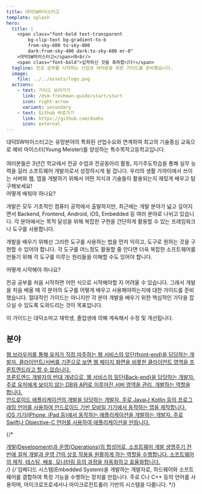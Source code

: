 ```yaml
---
title: 대덕SW마이스터고
template: splash
hero:
  title: |
    <span class="font-bold text-transparent
        bg-clip-text bg-gradient-to-b
        from-sky-600 to-sky-800
        dark:from-sky-400 dark:to-sky-600 mr-0"
    >대덕SW마이스터고</span>에<br/>
    <span class="font-bold">입학하신 것을 축하합니다!</span>
  tagline: 전공 공부를 시작하는 신입생 여러분을 위한 가이드를 준비했습니다.
  image:
    file: ../../assets/logo.png
  actions:
    - text: 가이드 보러가기
      link: /dsm-freshman-guide/start/start
      icon: right-arrow
      variant: secondary
    - text: Github 바로가기
      link: https://github.com/dsmhs
      icon: external
---
```



<div class="text-2xl font-semibold max-w-[790px]">
대덕SW마이스터고는 유망분야의 특화된 산업수요와 연계하여 최고의 기술중심 교육으로 예비 마이스터(Young Meister)를 양성하는 특수목적고등학교입니다.
</div>

<br/>

<div class="w-full flex flex-col gap-8">
<div class="text-lg max-w-[830px] text-justify">
  여러분들은 3년간 학교에서 전공 수업과 전공동아리 활동, 자기주도학습을 통해 실무 능력을 길러 소프트웨어 개발자로서 성장하시게 될 겁니다. 우리의 생활 가까이에서 쓰이는 서버와 웹, 앱을 개발하기 위해서 어떤 지식과 기술들이 활용되는지 재밌게 배우고 탐구해보세요!
</div>

<div class="text-lg max-w-[830px] text-justify">

  <div class="mb-2">
  <span class="font-semibold text-transparent text-sky-600 dark:text-sky-500">어떻게 배워야 하나요?</span>
  </div>

  개발은 모두 기초적인 컴퓨터 공학에서 출발하지만, 최근에는 개발 분야가 넓고 깊어지면서 Backend, Frontend, Android, iOS, Embedded 등 여러 분야로 나뉘고 있습니다. 각 분야에서는 목적 달성을 위해 복잡한 구현을 간단하게 활용할 수 있는 프레임워크나 도구를 사용합니다. 

  개발을 배우기 위해선 그러한 도구를 사용하는 법을 먼저 익히고, 도구로 원하는 것을 구현할 수 있어야 합니다. 각 도구를 어느정도 활용할 줄 안다면 더욱 복잡한 소프트웨어를 만들기 위해 각 도구를 이루는 원리들을 이해할 수도 있어야 합니다. 
</div>

<div class="text-lg max-w-[830px] text-justify">

  <div class="mb-2">
  <span class="font-semibold text-transparent text-sky-600 dark:text-sky-500">어떻게 시작해야 하나요?</span>
  </div>

  전공 공부를 처음 시작하면 어떤 식으로 시작해야할 지 어려울 수 있습니다. 그래서 개발을 처음 배울 때 각 분야의 도구를 어떻게 배우고 사용해야하는지에 대한 가이드를 준비했습니다. 절대적인 가이드는 아니지만 각 분야 개발을 배우기 위한 핵심적인 가닥을 잡으실 수 있도록 도와드리는 것이 목표입니다.

  이 가이드는 대덕소마고 재학생, 졸업생에 의해 계속해서 수정 및 개선됩니다.
  </div>
</div>

## 분야

<CardGrid stagger>

  <a href="/dsm-freshman-guide/frontend/00-start/" class="no-underline">
    <div class="hover:shadow-lg transition">
      <Card title="Frontend" icon="puzzle">
        웹 브라우저를 통해 유저가 직접 마주하는 웹 서비스의 앞단(front-end)을 담당하는 개발자. 클라이언트/서버를 기준으로 보면 웹 페이지 화면을 비롯한 클라이언트 영역을 프론트엔드라고 할 수 있습니다. 
      </Card>
    </div>
  </a>

  <a href="/dsm-freshman-guide/backend/00-start/" class="no-underline">
    <div class="hover:shadow-lg transition">
      <Card title="Backend" icon="laptop">
        프론트엔드 개발자의 반대 개념으로, 웹 서비스의 뒷단(Back-end)을 담당하는 개발자. 주로 유저에게 보이지 않는 DB와 API로 이루어진 서버 영역을 관리, 개발하는 역할을 합니다. 
      </Card>
    </div>
  </a>

  <a href="/dsm-freshman-guide/android/00-start/" class="no-underline">
    <div class="hover:shadow-lg transition">
      <Card title="Android" icon="rocket">
        안드로이드 애플리케이션의 개발을 담당하는 개발자. 주로 Java나 Kotlin 등의 프로그래밍 언어를 사용하여 안드로이드 기반 모바일 기기에서 동작하는 앱을 제작합니다.
      </Card>
    </div>
  </a>
  
  <a href="/dsm-freshman-guide/ios/00-start/" class="no-underline">
    <div class="hover:shadow-lg transition">
      <Card title="iOS" icon="apple">
        iOS 기기(iPhone, iPad 등)에서 동작하는 애플리케이션을 개발하는 개발자. 주로 Swift나 Objective-C 언어를 사용하여 애플리케이션을 만듭니다.
      </Card>
    </div>
  </a>
  
  {/* <a href="/devops/00-start/" class="no-underline">
    <div class="hover:shadow-lg transition">
      <Card title="DevOps" icon="setting">
        개발(Development)과 운영(Operations)의 합성어로, 소프트웨어 개발 생명주기 전반에 걸쳐 개발과 운영 간의 상호 작용을 원활하게 하는 역할을 수행합니다. 소프트웨어의 제작, 테스팅, 배포, 모니터링 등의 과정을 자동화하고 효율화합니다.
      </Card>
    </div>
  </a> */}
  {/* <Card title="Embedded" icon="linux">
    임베디드 시스템(Embedded System)을 개발하는 개발자로, 하드웨어와 소프트웨어를 결합하여 특정 기능을 수행하는 장치를 만듭니다. 주로 C나 C++ 등의 언어를 사용하며, 마이크로프로세서나 마이크로컨트롤러 기반의 시스템을 다룹니다.
  </Card> */}
</CardGrid>

